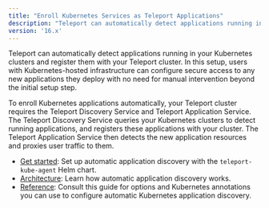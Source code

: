 ```yaml
---
title: "Enroll Kubernetes Services as Teleport Applications"
description: "Teleport can automatically detect applications running in your Kubernetes clusters and register them with Teleport for secure access."
version: '16.x'
---
```


Teleport can automatically detect applications running in your Kubernetes
clusters and register them with your Teleport cluster. In this setup, users with
Kubernetes-hosted infrastructure can configure secure access to any new
applications they deploy with no need for manual intervention beyond the initial
setup step.

To enroll Kubernetes applications automatically, your Teleport cluster requires
the Teleport Discovery Service and Teleport Application Service. The Teleport
Discovery Service queries your Kubernetes clusters to detect running
applications, and registers these applications with your cluster. The Teleport
Application Service then detects the new application resources and proxies user
traffic to them.

- [Get started](/ver/16.x/application-access/enroll-kubernetes-applications/get-started): Set up automatic
  application discovery with the `teleport-kube-agent` Helm chart.
- [Architecture](/ver/16.x/application-access/enroll-kubernetes-applications/architecture): Learn how
  automatic application discovery works.
- [Reference](/ver/16.x/application-access/enroll-kubernetes-applications/reference): Consult this guide
  for options and Kubernetes annotations you can use to configure automatic
  Kubernetes application discovery.
